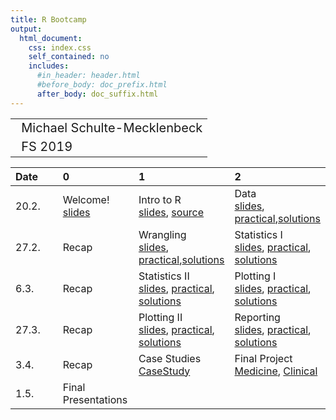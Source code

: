 ```yaml
---
title: R Bootcamp
output:
  html_document:
    css: index.css
    self_contained: no
    includes:
      #in_header: header.html
      #before_body: doc_prefix.html
      after_body: doc_suffix.html
---
```


||
|:---|
|<font style='font-style:normal;font-size:20px;padding-left:9.3px'>Michael Schulte-Mecklenbeck</font>|
|<font style='font-style:normal;font-size:20px;padding-left:9.3px'>FS 2019</font>|


|Date|0|1|2|3|
|:---|:---|:---|:---|
20.2.|Welcome!<br>[slides](_sessions/Welcome/Welcome.html)|Intro to R<br>[slides](_sessions/IntroToR/IntroToR.html), [source](_sessions/IntroToR/IntroToR_interactive.R)|Data <br>[slides](_sessions/Data/Data.html), [practical](_sessions/Data/Data_practical.html),[solutions](_sessions/Data/Data_practical_solutions.html)||
27.2.|Recap|Wrangling<br>[slides](_sessions/Wrangling/Wrangling.html), [practical](_sessions/Wrangling/Wrangling_practical.html),[solutions](_sessions/Data/Wrangling_solutions.html)  | Statistics I<br>[slides](_sessions/StatisticsI/StatisticsI.html), [practical](_sessions/StatisticsI/StatisticsI_practical.html), [solutions](_sessions/StatisticsI/StatisticsI_practical_solutions.html) ||
6.3.|Recap| Statistics II<br>[slides](_sessions/StatisticsII/StatisticsII.html), [practical](_sessions/StatisticsII/StatisticsII_practical.html), [solutions](_sessions/StatisticsII/StatisticsII_practical_solutions.html)|Plotting I<br>[slides](_sessions/PlottingI/PlottingI.html), [practical](_sessions/PlottingI/PlottingI_practical.html), [solutions](_sessions/PlottingI/PlottingI_practical_solutions.html)||
27.3.|Recap| Plotting II <br>[slides](_sessions/PlottingII/PlottingII.html), [practical](_sessions/PlottingII/PlottingII_practical.html), [solutions](_sessions/PlottingII/PlottingII_solutions.html)|Reporting<br>[slides](_sessions/Reporting/Reporting.html), [practical](_sessions/Reporting/Reporting_practical.html), [solutions](_sessions/Reporting/Reporting_solutions.html)||
3.4.|Recap|Case Studies [CaseStudy](_sessions/CaseStudy/Financial_Data_Case_Study.html) |Final Project [Medicine](_sessions/FinalProject/FinalProject_Medicine.html), [Clinical](_sessions/FinalProject/FinalProject_Clinical.html) ||
1.5.|Final Presentations||||